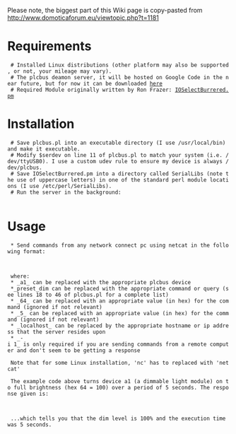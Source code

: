 Please note, the biggest part of this Wiki page is copy-pasted from http://www.domoticaforum.eu/viewtopic.php?t=1181

= Requirements =
  # Installed Linux distributions (other platform may also be supported, or not, your mileage may vary).
  # The plcbus deamon server, it will be hosted on Google Code in the near future, but for now it can be downloaded [http://dl.dropbox.com/u/11711990/Serial/plcbus.pl here]
  # Required Module originally written by Ron Frazer: [http://dl.dropbox.com/u/11711990/Serial/IOSelectBuffered.pm IOSelectBurrered.pm]

= Installation =
  # Save plcbus.pl into an executable directory (I use /usr/local/bin) and make it executable.
  # Modify $serdev on line 11 of plcbus.pl to match your system (i.e. /dev/ttyUSB0). I use a custom udev rule to ensure my device is always /dev/plcbus.
  # Save IOSelectBurrered.pm into a directory called SerialLibs (note the use of uppercase letters) in one of the standard perl module locations (I use /etc/perl/SerialLibs).
  # Run the server in the background:
  {{{plcbus.pl &}}}

= Usage =
  * Send commands from any network connect pc using netcat in the following format:

  {{{echo -e 'a1,preset_dim,64,5\nEXIT\n' | nc -i 1 localhost 5151}}}

  where:
  * _a1_ can be replaced with the appropriate plcbus device
  *_preset_dim can be replaced with the appropriate command or query (see lines 18 to 46 of plcbus.pl for a complete list)
  * _64_ can be replaced with an appropriate value (in hex) for the command (ignored if not relevant)
  * _5_ can be replaced with an appropriate value (in hex) for the command (ignored if not relevant)
  * _localhost_ can be replaced by the appropriate hostname or ip address that the server resides upon
  * _-i 1_ is only required if you are sending commands from a remote computer and don't seem to be getting a response

  Note that for some Linux installation, 'nc' has to replaced with 'netcat'

  The example code above turns device a1 (a dimmable light module) on to full brightness (hex 64 = 100) over a period of 5 seconds. The response given is:

  {{{PRESET_DIM,100,5}}}

  ...which tells you that the dim level is 100% and the execution time was 5 seconds.